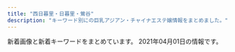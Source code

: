 ```yaml
---
title: "西日暮里・日暮里・鶯谷"
description: "キーワード別にの巨乳アジアン・チャイナエステ嬢情報をまとめました。"
---
```


新着画像と新着キーワードをまとめています。
2021年04月01日の情報です。

<DmmAffiliateIns />
<KeywordTable
  shops={
    [
    {
        "url": "http://www.hohoemi.es-relax.info/",
        "name": "\u307b\u307b\u3048\u307f",
        "img_links": [
            "http://www.hohoemi.es-relax.info/gals/yuri1.jpg",
            "http://www.hohoemi.es-relax.info/images/img03.jpg",
            "http://www.hohoemi.es-relax.info/i/room/r04.jpg",
            "http://www.hohoemi.es-relax.info/gals/nana1.jpg",
            "http://www.hohoemi.es-relax.info/images/newsbar.jpg",
            "http://www.hohoemi.es-relax.info/images/img04.jpg",
            "http://www.hohoemi.es-relax.info/gals/nanami1.jpg",
            "http://www.hohoemi.es-relax.info/images/r02.jpg",
            "http://www.hohoemi.es-relax.info/i/room/r02.jpg",
            "http://www.hohoemi.es-relax.info/gals/mirai1.jpg",
            "http://www.hohoemi.es-relax.info/gals/karin1.jpg",
            "http://www.hohoemi.es-relax.info/images/162-1.jpg",
            "http://www.hohoemi.es-relax.info/i/room/r03.jpg",
            "http://www.hohoemi.es-relax.info/gals/monika1.jpg",
            "http://www.hohoemi.es-relax.info/images/r03.jpg",
            "http://www.hohoemi.es-relax.info/gals/rika1.jpg",
            "http://www.hohoemi.es-relax.info/gals/egao1.jpg",
            "http://www.hohoemi.es-relax.info/images/r04.jpg",
            "http://www.hohoemi.es-relax.info/images/img02.jpg",
            "http://www.hohoemi.es-relax.info/images/r05.jpg",
            "http://www.hohoemi.es-relax.info/gals/yuyu1.jpg",
            "http://www.hohoemi.es-relax.info/images/nanami1.jpg",
            "http://www.hohoemi.es-relax.info/i/room/r01.jpg",
            "http://www.hohoemi.es-relax.info/images/r01.jpg"
        ],
        "station": "JR\u897f\u65e5\u66ae\u91cc\u99c5",
        "keywords": {}
    },
    {
        "img_links": [
            "http://www.es-minami.com/gals/mika1.jpg",
            "http://www.es-minami.com/images/sayuri1.jpg",
            "http://es-minami.com/gals/nana1.jpg",
            "http://www.es-minami.com/gals/riri1.jpg",
            "http://es-minami.com/img/mika2.jpg",
            "http://es-minami.com/images/mika1.jpg",
            "http://es-minami.com/images/staff-bar.png",
            "http://es-minami.com/images/sayuri2.jpg",
            "http://es-minami.com/images/sayuri1.jpg",
            "http://es-minami.com/img/sayuri1.jpg",
            "http://www.es-minami.com/images/pick_staff6.jpg",
            "http://www.es-minami.com/img/mika1.jpg",
            "http://www.es-minami.com/gals/mika2.jpg",
            "http://www.es-minami.com/gals/nana1.jpg",
            "http://es-minami.com/images/mika2.jpg",
            "http://es-minami.com/images/riri1.jpg",
            "http://www.es-minami.com/img/nana1.jpg",
            "http://www.es-minami.com/img/mika2.jpg",
            "http://es-minami.com/img/yuki1.jpg",
            "http://es-minami.com/images/mobole.png",
            "http://es-minami.com/gals/yuki1.jpg",
            "http://www.es-minami.com/images/staff-bar.png",
            "http://es-minami.com/gals/sakura1.jpg",
            "http://es-minami.com/gals/riri1.jpg",
            "http://www.es-minami.com/gals/rika1.jpg",
            "http://www.es-minami.com/gals/sayuri2.jpg",
            "http://www.es-minami.com/gals/sakura1.jpg",
            "http://es-minami.com/img/mika1.jpg",
            "http://www.es-minami.com/img/sayuri2.jpg",
            "http://es-minami.com/img/nana1.jpg",
            "http://es-minami.com/images/rika1.jpg",
            "http://www.es-minami.com/img/sayuri1.jpg",
            "http://es-minami.com/images/nana1.jpg",
            "http://www.es-minami.com/gals/yuki1.jpg",
            "http://es-minami.com/images/pick_staff6.jpg",
            "http://www.es-minami.com/images/riri1.jpg",
            "http://www.es-minami.com/img/riri1.jpg",
            "http://www.es-minami.com/gals/sayuri1.jpg",
            "http://es-minami.com/gals/mika1.jpg",
            "http://www.es-minami.com/images/rika1.jpg",
            "http://es-minami.com/img/sayuri2.jpg",
            "http://www.es-minami.com/images/mobole.png",
            "http://es-minami.com/images/yuki1.jpg",
            "http://es-minami.com/img/riri1.jpg",
            "http://www.es-minami.com/images/news.png",
            "http://www.es-minami.com/img/yuki1.jpg",
            "http://www.es-minami.com/images/yuki1.jpg",
            "http://es-minami.com/gals/rika1.jpg",
            "http://es-minami.com/gals/mika2.jpg",
            "http://es-minami.com/gals/sayuri1.jpg",
            "http://www.es-minami.com/images/sayuri2.jpg",
            "http://www.es-minami.com/images/mika2.jpg",
            "http://es-minami.com/gals/sayuri2.jpg",
            "http://www.es-minami.com/images/nana1.jpg",
            "http://www.es-minami.com/images/mika1.jpg",
            "http://es-minami.com/images/news.png"
        ],
        "keywords": {},
        "station": "JR\u65e5\u66ae\u91cc\u99c5\u6771\u53e3",
        "url": "http://es-minami.com/",
        "name": "\u307f\u306a\u307f"
    },
    {
        "img_links": [
            "http://onkyoukou.tyo.cm/photos/sites/88/2017/03/staff4.jpg",
            "http://onkyoukou.tyo.cm/images/face_bj.jpg",
            "http://onkyoukou.tyo.cm/images/s_face.jpg",
            "http://onkyoukou.tyo.cm/images/s_staff1.jpg",
            "http://onkyoukou.tyo.cm/photos/sites/88/2017/03/staff2.jpg",
            "http://onkyoukou.tyo.cm/images/s_mobile.jpg",
            "http://onkyoukou.tyo.cm/images/n3.jpg",
            "http://onkyoukou.tyo.cm/images/face_bj3.jpg",
            "http://onkyoukou.tyo.cm/images/nbj3.jpg",
            "http://onkyoukou.tyo.cm/images/s_pick.jpg",
            "http://onkyoukou.tyo.cm/images/nbj1.jpg",
            "http://onkyoukou.tyo.cm/images/s_staff.jpg",
            "http://onkyoukou.tyo.cm/images/line.jpg",
            "http://onkyoukou.tyo.cm/images/s_news.jpg",
            "http://onkyoukou.tyo.cm/images/mobile.jpg",
            "http://onkyoukou.tyo.cm/photos/sites/88/2020/03/2020030111163079.jpg",
            "http://onkyoukou.tyo.cm/images/n1.jpg",
            "http://onkyoukou.tyo.cm/images/top.png",
            "http://onkyoukou.tyo.cm/photos/sites/88/2017/03/staff1.jpg"
        ],
        "url": "http://onkyoukou.tyo.cm/",
        "station": "JR\u897f\u65e5\u66ae\u91cc\u99c5",
        "name": "\u6e29\u99a8\u6e2f-\u304a\u3093\u304d\u3087\u3046\u3053\u3046-",
        "keywords": {
            "87": 3,
            "88": 6,
            "C": 10,
            "86": 3
        }
    },
    {
        "name": "\u3082\u307f\u306e\u6728",
        "img_links": [
            "https://mominoki.tyo.ac/images/themes/pink/no2.png",
            "https://mominoki.tyo.ac/images/themes/pink/s_newface.png",
            "https://mominoki.tyo.ac/images/room2.jpg",
            "https://mominoki.tyo.ac/images/room4.jpg",
            "https://mominoki.tyo.ac/images/room1.jpg",
            "https://mominoki.tyo.ac/photos/sites/41/2020/09/2020092801595154.jpg",
            "https://mominoki.tyo.ac/photos/sites/41/2020/09/2020092804344656.jpg",
            "https://mominoki.tyo.ac/photos/sites/41/2020/09/2020092804344750.jpg",
            "https://mominoki.tyo.ac/photos/sites/41/2020/09/2020092804344859.jpg",
            "https://mominoki.tyo.ac/images/themes/pink/line.png",
            "https://mominoki.tyo.ac/images/room3.jpg",
            "https://mominoki.tyo.ac/images/themes/pink/mobile.jpg",
            "https://mominoki.tyo.ac/photos/sites/41/2021/03/202103150746598.jpg",
            "https://mominoki.tyo.ac/images/themes/pink/no1.png",
            "https://mominoki.tyo.ac/images/themes/pink/s_link.png",
            "https://mominoki.tyo.ac/images/themes/pink/s_news.png",
            "https://mominoki.tyo.ac/images/themes/pink/s_pickup.png",
            "https://mominoki.tyo.ac/images/themes/pink/r3.jpg",
            "https://mominoki.tyo.ac/photos/sites/41/2020/09/2020092810535583.jpg",
            "https://mominoki.tyo.ac/photos/sites/41/2021/03/202103150747058.jpg",
            "https://mominoki.tyo.ac/images/themes/pink/s_staff.png",
            "https://mominoki.tyo.ac/images/themes/pink/s_ranking.png",
            "https://mominoki.tyo.ac/photos/sites/41/2020/11/2020111401222038.jpg"
        ],
        "url": "https://mominoki.tyo.ac/",
        "keywords": {
            "C": 13,
            "87": 7,
            "86": 4,
            "85": 11,
            "D": 23,
            "E": 3,
            "83": 4
        },
        "station": "\u753a\u5c4b\u99c51\u756a\u51fa\u53e3"
    },
    {
        "url": "https://www.sofia-est.com/",
        "name": "\u30bd\u30d5\u30a3\u30a2",
        "station": "JR\u65e5\u66ae\u91cc\u99c5\u5357\u53e3",
        "img_links": [
            "https://www.sofia-est.com/img/girl/main/s84_1.jpg",
            "https://www.sofia-est.com/img/material/top_newface.png",
            "https://www.sofia-est.com/img/material/movieicon.png",
            "https://www.sofia-est.com/img/material/photo7.jpg",
            "https://www.sofia-est.com/img/top/topslide20141211.jpg",
            "https://www.sofia-est.com/img/material/top_news.png",
            "https://www.sofia-est.com/img/girl/pickup/pickup20191220093623.jpg",
            "https://www.sofia-est.com/img/girl/main/s100_1.jpg",
            "https://www.sofia-est.com/img/girl/pickup/pickup20200111122329.jpg",
            "https://www.sofia-est.com/img/material/hosi5.png",
            "https://www.sofia-est.com/img/material/sd_rt_btn.png",
            "https://www.sofia-est.com/img/girl/thumb/s81_5.jpg",
            "https://www.sofia-est.com/img/material/photo2.jpg",
            "https://www.sofia-est.com/img/girl/pickup/pickup20190509222453.jpg",
            "https://www.sofia-est.com/img/girl/main/s85_1.jpg",
            "https://www.sofia-est.com/img/girl/thumb/s92_2.jpg",
            "https://www.sofia-est.com/img/girl/main/s57_1.jpg",
            "https://www.sofia-est.com/img/material/photo4.jpg",
            "https://www.sofia-est.com/img/material/movie20141210.jpg",
            "https://www.sofia-est.com/img/material/mob_t4.jpg",
            "https://www.sofia-est.com/img/girl/thumb/s56_2.jpg",
            "https://www.sofia-est.com/img/girl/thumb/s100_2.jpg",
            "https://www.sofia-est.com/img/girl/thumb/s99_1.jpg",
            "https://www.sofia-est.com/img/material/mob_youtube.png",
            "https://www.sofia-est.com/img/material/noimg_thumb.jpg",
            "https://www.sofia-est.com/img/material/gm1_rollout.png",
            "https://www.sofia-est.com/img/girl/mobilepickup/mobilepickup20200302124127.jpg",
            "https://www.sofia-est.com/img/material/noimg_m.jpg",
            "https://www.sofia-est.com/img/material/top_about.png",
            "https://www.sofia-est.com/img/material/top_kodawariimg1.jpg",
            "https://www.sofia-est.com/img/girl/list/s89_list.jpg",
            "https://www.sofia-est.com/img/material/phototxt.jpg",
            "https://www.sofia-est.com/img/material/course_tanta1.png",
            "https://www.sofia-est.com/img/girl/list/s97_list.jpg",
            "https://www.sofia-est.com/img/girl/list/s55_list.jpg",
            "https://www.sofia-est.com/img/girl/thumb/s81_3.jpg",
            "https://www.sofia-est.com/img/girl/list/s94_list.jpg",
            "https://www.sofia-est.com/img/girl/thumb/s106_4.jpg",
            "https://www.sofia-est.com/img/girl/thumb/s94_1.jpg",
            "https://www.sofia-est.com/img/girl/list/s100_list.jpg",
            "https://www.sofia-est.com/img/girl/thumb/s108_1.jpg",
            "https://www.sofia-est.com/img/material/gm2_rollout.png",
            "https://www.sofia-est.com/img/material/gm3_rollout.png",
            "https://www.sofia-est.com/img/material/pagetop_rollout.png",
            "https://www.sofia-est.com/img/material/page6_subt2.png",
            "https://www.sofia-est.com/img/material/page4_subt1.png",
            "https://www.sofia-est.com/img/girl/pickup/pickup20191220093702.jpg",
            "https://www.sofia-est.com/img/girl/main/s81_1.jpg",
            "https://www.sofia-est.com/img/material/page8_subt1.png",
            "https://www.sofia-est.com/img/girl/list/s85_list.jpg",
            "https://www.sofia-est.com/img/girl/list/s84_list.jpg",
            "https://www.sofia-est.com/img/girl/thumb/s111_1.jpg",
            "https://www.sofia-est.com/img/girl/list/s57_list.jpg",
            "https://www.sofia-est.com/img/girl/thumb/s85_2.jpg",
            "https://www.sofia-est.com/img/material/page5_subt1.png",
            "https://www.sofia-est.com/img/girl/thumb/s89_1.jpg",
            "https://www.sofia-est.com/img/material/mobileqr.png",
            "https://www.sofia-est.com/img/material/page5_subt2.png",
            "https://www.sofia-est.com/img/material/photo6.jpg",
            "https://www.sofia-est.com/img/what/coupon202009.png",
            "https://www.sofia-est.com/img/material/top_movie.png",
            "https://www.sofia-est.com/img/material/gm5_rollout.png",
            "https://www.sofia-est.com/img/girl/list/s92_list.jpg",
            "https://www.sofia-est.com/img/material/photo8.jpg",
            "https://www.sofia-est.com/img/girl/thumb/s85_1.jpg",
            "https://www.sofia-est.com/img/material/gm4_rollout.png",
            "https://www.sofia-est.com/img/material/page6_subt1.png",
            "https://www.sofia-est.com/img/material/top_kodawari.png",
            "https://www.sofia-est.com/img/girl/thumb/s106_1.jpg",
            "https://www.sofia-est.com/img/top/topslide20141210.jpg",
            "https://www.sofia-est.com/img/girl/thumb/s84_2.jpg",
            "https://www.sofia-est.com/img/girl/thumb/s106_2.jpg",
            "https://www.sofia-est.com/img/girl/list/s99_list.jpg",
            "https://www.sofia-est.com/img/girl/thumb/s84_1.jpg",
            "https://www.sofia-est.com/img/material/mob_t2.jpg",
            "https://www.sofia-est.com/img/girl/main/s56_1.jpg",
            "https://www.sofia-est.com/img/material/photo1.jpg",
            "https://www.sofia-est.com/img/material/top_pickup.png",
            "https://www.sofia-est.com/img/material/mob_t3.jpg",
            "https://www.sofia-est.com/img/girl/main/s92_1.jpg",
            "https://www.sofia-est.com/img/girl/thumb/s85_3.jpg",
            "https://www.sofia-est.com/img/material/page7_subt1.png",
            "https://www.sofia-est.com/img/material/doublecourse_rev1.png",
            "https://www.sofia-est.com/img/material/coursepoint_rev2.png",
            "https://www.sofia-est.com/img/girl/thumb/s57_1.jpg",
            "https://www.sofia-est.com/img/material/top_infomation.png",
            "https://www.sofia-est.com/img/material/top_twitter.png",
            "https://www.sofia-est.com/img/girl/thumb/s81_1.jpg",
            "https://www.sofia-est.com/img/material/gm6_rollout.png",
            "https://www.sofia-est.com/img/girl/list/s108_list.jpg",
            "https://www.sofia-est.com/img/girl/thumb/s55_1.jpg",
            "https://www.sofia-est.com/img/material/mob_t5.jpg",
            "https://www.sofia-est.com/img/girl/list/s111_list.jpg",
            "https://www.sofia-est.com/img/material/page4_subt2.png",
            "https://www.sofia-est.com/img/girl/thumb/s97_2.jpg",
            "https://www.sofia-est.com/img/girl/list/s81_list.jpg",
            "https://www.sofia-est.com/img/girl/thumb/s94_2.jpg",
            "https://www.sofia-est.com/img/girl/thumb/s106_5.jpg",
            "https://www.sofia-est.com/img/material/yakusoku.png",
            "https://www.sofia-est.com/img/banner/koko_120x60.png",
            "https://www.sofia-est.com/img/material/page3_1_subt2.png",
            "https://www.sofia-est.com/img/material/page3_1_subt1.png",
            "https://www.sofia-est.com/img/material/page2_subt1.png",
            "https://www.sofia-est.com/img/material/movie_left_yaji.png",
            "https://www.sofia-est.com/img/girl/thumb/s92_1.jpg",
            "https://www.sofia-est.com/img/material/movie_right_yaji.png",
            "https://www.sofia-est.com/img/material/photo3.jpg",
            "https://www.sofia-est.com/img/girl/thumb/s97_1.jpg",
            "https://www.sofia-est.com/img/girl/thumb/s106_3.jpg",
            "https://www.sofia-est.com/img/material/mob_t1.jpg",
            "https://www.sofia-est.com/img/material/page3_subt1.png",
            "https://www.sofia-est.com/img/girl/list/s56_list.jpg",
            "https://www.sofia-est.com/img/material/photo5.jpg",
            "https://www.sofia-est.com/img/girl/main/s94_1.jpg",
            "https://www.sofia-est.com/img/material/top_camp.png",
            "https://www.sofia-est.com/img/top/topslide20150918.jpg",
            "https://www.sofia-est.com/img/material/photobig.jpg",
            "https://www.sofia-est.com/img/material/course_tanta2.png",
            "https://www.sofia-est.com/img/girl/main/s106_1.jpg",
            "https://www.sofia-est.com/img/girl/thumb/s99_2.jpg",
            "https://www.sofia-est.com/img/girl/main/s97_1.jpg",
            "https://www.sofia-est.com/img/girl/list/s106_list.jpg",
            "https://www.sofia-est.com/img/material/iph.png",
            "https://www.sofia-est.com/img/girl/thumb/s81_2.jpg",
            "https://www.sofia-est.com/img/girl/thumb/s56_1.jpg",
            "https://www.sofia-est.com/img/girl/main/s99_1.jpg",
            "https://www.sofia-est.com/img/girl/thumb/s81_4.jpg",
            "https://www.sofia-est.com/img/girl/main/s111_1.jpg",
            "https://www.sofia-est.com/img/material/page8_subt2.png",
            "https://www.sofia-est.com/img/material/page6_subt3.png",
            "https://www.sofia-est.com/img/material/noimg_b.jpg",
            "https://www.sofia-est.com/img/girl/thumb/s100_1.jpg",
            "https://www.sofia-est.com/img/material/courseoption_rev1.png"
        ],
        "keywords": {
            "E": 1,
            "G": 2,
            "\u30c0\u30a4\u30ca\u30de\u30a4\u30c8": 1,
            "\u30bb\u30af\u30b7\u30fc": 29
        }
    },
    {
        "keywords": {
            "C": 6
        },
        "name": "\u7e01",
        "station": "JR\u65e5\u66ae\u91cc\u99c5\u6771\u53e3",
        "url": "http://www.en-nippori.net/",
        "img_links": [
            "http://www.en-nippori.net/image/mainparts/main.jpg",
            "http://www.en-nippori.net/image/therapist/01.jpg",
            "http://www.en-nippori.net/image/therapist/06.jpg",
            "http://www.en-nippori.net/image/mainparts/images/navi01_03.jpg",
            "http://www.en-nippori.net/image/therapist/04.jpg",
            "http://www.en-nippori.net/image/index/top.jpg",
            "http://www.en-nippori.net/image/therapist/02.jpg",
            "http://www.en-nippori.net/image/mainparts/images/navi01_06.jpg",
            "http://www.en-nippori.net/image/mainparts/images/navi01_05.jpg",
            "http://www.en-nippori.net/image/mainparts/images/navi01_04.jpg",
            "http://www.en-nippori.net/image/therapist/03.jpg",
            "http://www.en-nippori.net/image/mainparts/images/navi01_02.jpg",
            "http://www.en-nippori.net/image/mainparts/images/navi01_07.jpg"
        ]
    },
    {
        "name": "\u706f\u308a\u5c4b",
        "keywords": {
            "84": 1,
            "85": 1,
            "D": 7,
            "86": 6,
            "E": 1
        },
        "station": "JR\u897f\u65e5\u66ae\u91cc\u99c5",
        "url": "http://chou.ies.bz/",
        "img_links": [
            "http://chou.ies.bz/photos/sites/85/2020/12/2020120204150858.jpg",
            "http://chou.ies.bz/images/s_pick.png",
            "http://chou.ies.bz/photos/sites/85/2020/12/2020121802483415.jpg",
            "http://chou.ies.bz/images/s_link.png",
            "http://chou.ies.bz/photos/sites/85/2020/10/2020100610370157.jpg",
            "http://chou.ies.bz/photos/sites/85/2020/10/2020100610383828.jpg",
            "http://chou.ies.bz/images/mobile.png",
            "http://chou.ies.bz/images/s1.png",
            "http://chou.ies.bz/photos/sites/85/2019/12/2019120602315853.jpg",
            "http://chou.ies.bz/images/top.png",
            "http://chou.ies.bz/photos/sites/85/2019/07/2019070106333414.jpg",
            "http://chou.ies.bz/photos/sites/85/2019/07/2019070106320474.jpg",
            "http://chou.ies.bz/images/s3.png",
            "http://chou.ies.bz/images/s_news.png",
            "http://chou.ies.bz/photos/sites/85/2019/07/2019070106330942.jpg",
            "http://chou.ies.bz/images/s_staff.jpg",
            "http://chou.ies.bz/photos/sites/85/2019/07/2019070106340260.jpg",
            "http://chou.ies.bz/photos/sites/85/2019/07/2019070509385227.jpg",
            "http://chou.ies.bz/photos/sites/85/2020/12/2020120204265615.jpg",
            "http://chou.ies.bz/images/n1.jpg",
            "http://chou.ies.bz/images/n3.png",
            "http://chou.ies.bz/photos/sites/85/2019/06/2019062803491517.jpg"
        ]
    },
    {
        "img_links": [
            "http://www.night.ne.jp/_format/W/img/whats_view.jpg",
            "http://www.night.ne.jp/tokyo/hayasi/img/index_top.jpg",
            "http://www.night.ne.jp/tokyo/hayasi/img/view_1.jpg",
            "http://www.night.ne.jp/nightnet/img/3.jpg",
            "http://www.night.ne.jp/nightnet/img/7.jpg",
            "http://www.night.ne.jp/nightnet/img/10.jpg",
            "http://www.night.ne.jp/tokyo/hayasi/img/index_view.jpg",
            "http://www.night.ne.jp/nightnet/img/8.jpg",
            "http://www.night.ne.jp/tokyo/hayasi/img/index.jpg",
            "http://www.night.ne.jp/nightnet/img/2.jpg",
            "http://www.night.ne.jp/_format/P/img/over_msg_02.jpg",
            "http://www.night.ne.jp/_format/P/img/over_msg_01.jpg",
            "http://www.night.ne.jp/nightnet/img/13.jpg",
            "http://www.night.ne.jp/nightnet/img/15.jpg",
            "http://www.night.ne.jp/nightnet/img/14.jpg",
            "http://www.night.ne.jp/_format/P/img/index_enter_1.jpg",
            "http://www.night.ne.jp/tokyo/hayasi/img/qr_code.jpg",
            "http://www.night.ne.jp/tokyo/hayasi/img/view_5.jpg",
            "http://www.night.ne.jp/_format/P/img/whats_news.jpg",
            "http://www.night.ne.jp/nightnet/img/16.jpg",
            "http://www.night.ne.jp/nightnet/img/1.jpg",
            "http://www.night.ne.jp/nightnet/img/6.jpg",
            "http://www.night.ne.jp/tokyo/hayasi/img/view_3.jpg",
            "http://www.night.ne.jp/nightnet/img/12a.jpg",
            "http://www.night.ne.jp/tokyo/hayasi/img/view_2.jpg",
            "http://www.night.ne.jp/nightnet/img/9.jpg",
            "http://www.night.ne.jp/tokyo/hayasi/img/view_4.jpg",
            "http://www.night.ne.jp/tokyo/hayasi/img/view_6.jpg",
            "http://www.night.ne.jp/nightnet/img/5.jpg",
            "http://www.night.ne.jp/nightnet/img/4.jpg",
            "http://www.night.ne.jp/nightnet/img/11.jpg",
            "http://www.night.ne.jp/tokyo/hayasi/img_staff/g_7181.jpg",
            "http://www.night.ne.jp/nightnet/img/17.jpg"
        ],
        "station": "JR\u65e5\u66ae\u91cc\u99c5",
        "url": "http://www.night.ne.jp/tokyo/hayasi/",
        "keywords": {},
        "name": "\u6797\u30de\u30c3\u30b5\u30fc\u30b8"
    },
    {
        "name": "\u672a\u6765",
        "url": "http://www.relax-mirai.info/",
        "station": "\u65e5\u66ae\u91cc\u99c5\u6771\u53e3",
        "img_links": [
            "http://www.relax-mirai.info/images/momo1.jpg",
            "http://www.relax-mirai.info/gals/emi1.jpg",
            "http://www.relax-mirai.info/i/120/sayuri1.jpg",
            "http://www.relax-mirai.info/images/qr.jpg",
            "http://www.relax-mirai.info/gals/aki1.jpg",
            "http://www.relax-mirai.info/i/images/momo1.jpg",
            "http://www.relax-mirai.info/gals/risa1.jpg",
            "http://www.relax-mirai.info/images/m03.jpg",
            "http://www.relax-mirai.info/images/risa1.jpg",
            "http://www.relax-mirai.info/gals/kaka1.jpg",
            "http://www.relax-mirai.info/images/info02.jpg",
            "http://www.relax-mirai.info/images/m02.jpg",
            "http://www.relax-mirai.info/images/sayuri1.jpg",
            "http://www.relax-mirai.info/images/info01.jpg",
            "http://www.relax-mirai.info/images/m04.jpg",
            "http://www.relax-mirai.info/i/images/sayuri1.jpg"
        ],
        "keywords": {}
    },
    {
        "station": "JR\u9daf\u8c37\u99c5\u5317\u53e3",
        "url": "http://lapis.tyo.cm/",
        "keywords": {
            "D": 11,
            "83": 3,
            "86": 6,
            "87": 2
        },
        "img_links": [
            "http://lapis.tyo.cm/images/s_face.jpg",
            "http://lapis.tyo.cm/images/nbj3.jpg",
            "http://lapis.tyo.cm/images/s_pick.jpg",
            "http://lapis.tyo.cm/images/mobile.jpg",
            "http://lapis.tyo.cm/images/nbj1.jpg",
            "http://lapis.tyo.cm/images/s_link.jpg",
            "http://lapis.tyo.cm/images/s_staff.jpg",
            "http://lapis.tyo.cm/images/s_blog.jpg",
            "http://lapis.tyo.cm/photos/sites/75/2021/01/2021010407562482.jpg",
            "http://lapis.tyo.cm/photos/sites/75/2021/01/2021010407562290.jpg",
            "http://lapis.tyo.cm/images/pick_bj3.jpg",
            "http://lapis.tyo.cm/photos/sites/75/2021/01/2021010407562697.jpg",
            "http://lapis.tyo.cm/images/pick_bj1.jpg",
            "http://lapis.tyo.cm/photos/sites/75/2021/01/2021010407562324.jpg",
            "http://lapis.tyo.cm/images/new.jpg",
            "http://lapis.tyo.cm/images/top.png"
        ],
        "name": "\u30e9\u30d4\u30b9"
    },
    {
        "keywords": {},
        "img_links": [
            "http://www.es-ms.work/images/2.jpg",
            "http://www.es-ms.work/staff/rina.jpg",
            "http://www.es-ms.work/images/tg.jpg",
            "http://www.es-ms.work/img/sayuri1.jpg",
            "http://www.es-ms.work/images/ac1.jpg",
            "http://www.es-ms.work/staff/kaya.jpg",
            "http://www.es-ms.work/images/news.jpg",
            "http://www.es-ms.work/staff/sayuri.jpg",
            "http://www.es-ms.work/images/sys.jpg",
            "http://www.es-ms.work/images/s1.png",
            "http://www.es-ms.work/images/interior_t.jpg",
            "http://www.es-ms.work/images/int2.jpg",
            "http://www.es-ms.work/img/kaya1.jpg",
            "http://www.es-ms.work/images/1.jpg",
            "http://www.es-ms.work/images/rec1.jpg",
            "http://www.es-ms.work/images/head.jpg",
            "http://www.es-ms.work/images/rec2.jpg",
            "http://www.es-ms.work/images/staff_t.jpg",
            "http://www.es-ms.work/images/3.jpg",
            "http://www.es-ms.work/img/rina1.jpg",
            "http://www.es-ms.work/images/int1.jpg"
        ],
        "station": "JR\u9daf\u8c37\u99c5\u5317\u53e3",
        "name": "\u685c\u306e\u5bb6",
        "url": "http://www.es-ms.work/"
    },
    {
        "keywords": {},
        "name": "\u9e97\u4eba",
        "station": "JR\u65e5\u66ae\u91cc\u99c5\u6771\u53e3",
        "url": "http://reijin.xyz.mn/",
        "img_links": []
    },
    {
        "img_links": [
            "http://www.mac-riraku106.xyz/uploads/200501/1-200501144951148.jpg",
            "http://www.mac-riraku106.xyz/uploads/200801/1-200P1110A4M2.jpg",
            "http://www.mac-riraku106.xyz/uploads/190723/23-1.jpg",
            "http://www.mac-riraku106.xyz/static/picture/top-img09.png",
            "http://www.mac-riraku106.xyz/uploads/200501/1-200501145002a7.jpg",
            "http://www.mac-riraku106.xyz/uploads/190723/1-1.jpg",
            "http://www.mac-riraku106.xyz/uploads/190723/33-1.jpg",
            "http://www.mac-riraku106.xyz/uploads/200317/1-20031G44235R7.jpg",
            "http://www.mac-riraku106.xyz/uploads/190826/1-1ZR6144611E0.jpg",
            "http://www.mac-riraku106.xyz/uploads/200501/1-200501125159161.jpg",
            "http://www.mac-riraku106.xyz/static/picture/top-img02.png",
            "http://www.mac-riraku106.xyz/uploads/191008/1-19100Q5453V63.jpg",
            "http://www.mac-riraku106.xyz/uploads/190723/34-1.jpg",
            "http://www.mac-riraku106.xyz/uploads/190723/23-3.jpg",
            "http://www.mac-riraku106.xyz/uploads/190723/1-2.jpg",
            "http://www.mac-riraku106.xyz/uploads/200310/1-20031013091I08.jpg",
            "http://www.mac-riraku106.xyz/static/picture/michi01.png",
            "http://www.mac-riraku106.xyz/uploads/200501/1-200501125251121.jpg",
            "http://www.mac-riraku106.xyz/uploads/200310/1-200310130Z0421.jpg",
            "http://www.mac-riraku106.xyz/uploads/191008/1-19100Q5451M20.jpg",
            "http://www.mac-riraku106.xyz/uploads/200325/1-2003251H340B9.jpg",
            "http://www.mac-riraku106.xyz/uploads/200501/1-200501145011C2.jpg",
            "http://www.mac-riraku106.xyz/uploads/190926/1-1Z926131R6102.jpg",
            "http://www.mac-riraku106.xyz/static/picture/top-img01.png",
            "http://www.mac-riraku106.xyz/uploads/200608/1-20060Q0251EY.jpg",
            "http://www.mac-riraku106.xyz/uploads/191209/1-1912091229204E.jpg",
            "http://www.mac-riraku106.xyz/uploads/191219/1-191219124141563.jpg",
            "http://www.mac-riraku106.xyz/uploads/200801/1-200P1110631926.jpg",
            "http://www.mac-riraku106.xyz/uploads/200818/1-200QQ554231G.jpg",
            "http://www.mac-riraku106.xyz/static/picture/tel.png",
            "http://www.mac-riraku106.xyz/uploads/191219/1-19121912423J29.jpg",
            "http://www.mac-riraku106.xyz/uploads/200325/1-2003251H312V4.jpg",
            "http://www.mac-riraku106.xyz/uploads/200501/1-200501125300127.jpg",
            "http://www.mac-riraku106.xyz/uploads/191106/1-191106092J62Y.jpg",
            "http://www.mac-riraku106.xyz/uploads/190723/25-1.jpg",
            "http://www.mac-riraku106.xyz/uploads/190906/1-1ZZ612503C39.jpg",
            "http://www.mac-riraku106.xyz/uploads/191128/1-19112Q3102OP.jpg",
            "http://www.mac-riraku106.xyz/uploads/191128/1-19112Q31009521.jpg",
            "http://www.mac-riraku106.xyz/uploads/200317/1-20031G4420c38.jpg",
            "http://www.mac-riraku106.xyz/uploads/191209/1-191209123459153.jpg",
            "http://www.mac-riraku106.xyz/uploads/191106/1-191106092S0357.jpg",
            "http://www.mac-riraku106.xyz/uploads/190723/23-2.jpg",
            "http://www.mac-riraku106.xyz/uploads/200801/1-200P1110412514.jpg",
            "http://www.mac-riraku106.xyz/uploads/191209/1-191209122ZY50.jpg",
            "http://www.mac-riraku106.xyz/static/picture/michi02.png",
            "http://www.mac-riraku106.xyz/uploads/191128/1-19112Q3111UF.jpg",
            "http://www.mac-riraku106.xyz/static/picture/1.jpg",
            "http://www.mac-riraku106.xyz/static/picture/2.jpg",
            "http://www.mac-riraku106.xyz/uploads/190723/10-1.jpg",
            "http://www.mac-riraku106.xyz/uploads/190723/10-2.jpg",
            "http://www.mac-riraku106.xyz/uploads/190926/1-1Z926131T2408.jpg",
            "http://www.mac-riraku106.xyz/uploads/200317/1-20031G44220J0.jpg",
            "http://www.mac-riraku106.xyz/uploads/200818/1-200QQ5535E92.jpg",
            "http://www.mac-riraku106.xyz/uploads/200818/1-200QQ55415J4.jpg",
            "http://www.mac-riraku106.xyz/uploads/200310/1-200310130925920.jpg",
            "http://www.mac-riraku106.xyz/uploads/190906/1-1ZZ6125225A4.jpg",
            "http://www.mac-riraku106.xyz/uploads/191106/1-191106092T0531.jpg",
            "http://www.mac-riraku106.xyz/uploads/200501/1-200501125150516.jpg",
            "http://www.mac-riraku106.xyz/static/picture/top-img03.png",
            "http://www.mac-riraku106.xyz/static/picture/call.png",
            "http://www.mac-riraku106.xyz/uploads/200608/1-20060Q02506204.jpg",
            "http://www.mac-riraku106.xyz/uploads/190723/30-1.jpg",
            "http://www.mac-riraku106.xyz/uploads/190826/1-1ZR614462Qa.jpg",
            "http://www.mac-riraku106.xyz/uploads/190723/21-1.jpg"
        ],
        "keywords": {
            "86": 19,
            "85": 17,
            "E": 6,
            "F": 3,
            "D": 49,
            "94": 3,
            "C": 18
        },
        "url": "http://www.mac-riraku106.xyz/",
        "station": "JR\u65e5\u66ae\u91cc\u99c5\u5357\u53e3",
        "name": "\u306f\u305f\u3061"
    },
    {
        "station": "JR\u897f\u65e5\u66ae\u91cc\u99c5",
        "name": "\u3075\u308f\u3075\u308f",
        "keywords": {
            "D": 24,
            "86": 24,
            "83": 36,
            "E": 12,
            "87": 12,
            "C": 36
        },
        "url": "http://flowerscent.este.work/",
        "img_links": [
            "http://flowerscent.este.work/2/uploadimg/1616469849.jpg",
            "http://flowerscent.este.work/head_1_4691_1553674270167089.png",
            "http://flowerscent.este.work/head_3_4691_1556258938113847.png",
            "http://flowerscent.este.work/head_2_4691_1553674270815382.png",
            "http://flowerscent.este.work/2/uploadimg/1599833697.jpg",
            "http://flowerscent.este.work/2/uploadimg/1600260826.jpg"
        ]
    },
    {
        "url": "http://esthe-aroma.red/",
        "img_links": [
            "http://esthe-aroma.red/images/news.png",
            "http://esthe-aroma.red/link/menlog.jpg",
            "http://esthe-aroma.red/images/r2.jpg",
            "http://esthe-aroma.red/images/top.png",
            "http://esthe-aroma.red/images/cg02.jpg",
            "http://esthe-aroma.red/images/imm.jpg",
            "http://esthe-aroma.red/images/cg06.jpg",
            "http://esthe-aroma.red/images/cg10.jpg",
            "http://esthe-aroma.red/images/r1.jpg",
            "http://esthe-aroma.red/images/sruru.jpg",
            "http://esthe-aroma.red/images/staff_s.png",
            "http://esthe-aroma.red/images/cg03.jpg",
            "http://esthe-aroma.red/images/cg09.jpg",
            "http://esthe-aroma.red/images/evetop.png",
            "http://esthe-aroma.red/images/cg04.jpg",
            "http://esthe-aroma.red/images/precau.png",
            "http://esthe-aroma.red/images/r4.jpg",
            "http://esthe-aroma.red/images/rec.png",
            "http://esthe-aroma.red/images/r3.jpg",
            "http://esthe-aroma.red/images/cg01.jpg",
            "http://esthe-aroma.red/images/cg07.jpg",
            "http://esthe-aroma.red/images/kan.jpg"
        ],
        "name": "\u548c\u5408 \u308f\u3054\u3046",
        "keywords": {
            "86": 8,
            "D": 7,
            "E": 1
        },
        "station": "JR\u65e5\u66ae\u91cc\u99c5\u6771\u53e3"
    },
    {
        "img_links": [
            "http://www.ai-lian.work/images/mobile.jpg",
            "http://www.ai-lian.work/images/sys1.jpg",
            "http://www.ai-lian.work/images/int1.jpg",
            "http://www.ai-lian.work/images/tel.jpg",
            "http://www.ai-lian.work/images/ta.jpg",
            "http://www.ai-lian.work/images/interior_t.jpg",
            "http://www.ai-lian.work/images/line.png",
            "http://www.ai-lian.work/img/saya1.jpg",
            "http://www.ai-lian.work/images/1.jpg",
            "http://www.ai-lian.work/images/3.jpg",
            "http://www.ai-lian.work/images/rec1.jpg",
            "http://www.ai-lian.work/images/staff_t.jpg",
            "http://www.ai-lian.work/img/aya1.jpg",
            "http://www.ai-lian.work/images/2.jpg",
            "http://www.ai-lian.work/img/yui1.jpg",
            "http://www.ai-lian.work/images/news.jpg",
            "http://www.ai-lian.work/images/head.jpg",
            "http://www.ai-lian.work/images/int2.jpg"
        ],
        "name": "\u5fc3\u7f8e",
        "url": "http://www.ai-lian.work/",
        "keywords": {},
        "station": "JR\u9daf\u8c37\u99c5\u5317\u53e3"
    },
    {
        "img_links": [
            "http://es-rlx.com/staff/minami/01.jpg",
            "http://es-rlx.com/staff/yuki/01mb.jpg",
            "http://es-rlx.com/pic/head.png",
            "http://es-rlx.com/staff/rumi/01mb.jpg",
            "http://es-rlx.com/pic/top2.jpg",
            "http://es-rlx.com/staff/mai/01mb.jpg",
            "http://es-rlx.com/staff/minami/01mb.jpg",
            "http://es-rlx.com/img/access/road01.jpg",
            "http://es-rlx.com/pic/top1.jpg",
            "http://es-rlx.com/i/files/homeimg.jpg",
            "http://es-rlx.com/img/ft_tel.png",
            "http://es-rlx.com/img/access/road03.jpg",
            "http://es-rlx.com/staff/sakura/01mb.jpg",
            "http://es-rlx.com/staff/sakura/01.jpg",
            "http://es-rlx.com/img/ttl_staff.png",
            "http://es-rlx.com/img/ttl_tnew.png",
            "http://es-rlx.com/staff/yuki/01.jpg",
            "http://es-rlx.com/pic/top3.jpg",
            "http://es-rlx.com/img/access/kanban.png",
            "http://es-rlx.com/img/access/road02.jpg",
            "http://es-rlx.com/staff/anna/01mb.jpg",
            "http://es-rlx.com/img/ttl_mobile.png",
            "http://es-rlx.com/img/ttl_rec.png",
            "http://es-rlx.com/img/access/road04.jpg",
            "http://es-rlx.com/img/youtube.jpg",
            "http://es-rlx.com/staff/mai/01.jpg",
            "http://es-rlx.com/img/access/roaddm.png",
            "http://es-rlx.com/staff/rumi/01.jpg",
            "http://es-rlx.com/staff/anna/01.jpg"
        ],
        "url": "http://es-rlx.com/",
        "station": "JR\u9daf\u8c37\u99c5\u5317\u53e3",
        "name": "\u5065\u7f8e\u5802",
        "keywords": {
            "C": 21
        }
    },
    {
        "keywords": {
            "85": 5,
            "86": 15,
            "D": 20
        },
        "url": "http://momo.tyo.cm/",
        "name": "\u6843",
        "img_links": [
            "http://momo.tyo.cm/photos/sites/53/2021/02/2021021607405658.jpg",
            "http://momo.tyo.cm/images/nav_link01.png",
            "http://momo.tyo.cm/images/tit_com05.png",
            "http://momo.tyo.cm/images/bg_pick.png",
            "http://momo.tyo.cm/images/nav_link04.png",
            "http://momo.tyo.cm/images/nav_link03.png",
            "http://momo.tyo.cm/images/tit_com02.png",
            "http://momo.tyo.cm/images/nav_link05.png",
            "http://momo.tyo.cm/images/nav_link06.png",
            "http://momo.tyo.cm/images/tit_com.png",
            "http://momo.tyo.cm/images/tit_com04.png",
            "http://momo.tyo.cm/images/pagetop.png",
            "http://momo.tyo.cm/images/tit01.png",
            "http://momo.tyo.cm/photos/sites/53/2021/02/2021021607405578.jpg",
            "http://momo.tyo.cm/images/top_slider02.jpg",
            "http://momo.tyo.cm/images/tit05.png",
            "http://momo.tyo.cm/images/top_slider01.jpg",
            "http://momo.tyo.cm/images/border01.png",
            "http://momo.tyo.cm/photos/sites/53/2021/02/2021021607405882.jpg",
            "http://momo.tyo.cm/images/tit02.png",
            "http://momo.tyo.cm/images/nav_link02.png",
            "http://momo.tyo.cm/images/tit_com01.png",
            "http://momo.tyo.cm/images/news.png",
            "http://momo.tyo.cm/images/tit_com03.png",
            "http://momo.tyo.cm/photos/sites/53/2021/02/2021021607405730.jpg",
            "http://momo.tyo.cm/images/border02.png",
            "http://momo.tyo.cm/images/tit04.png",
            "http://momo.tyo.cm/images/tit03.png",
            "http://momo.tyo.cm/images/tit_staff.png",
            "http://momo.tyo.cm/images/tit_link01.png"
        ],
        "station": "JR\u65e5\u66ae\u91cc\u99c5\u5357\u53e3"
    }
]
}
/>
<DmmAffiliateScript />
